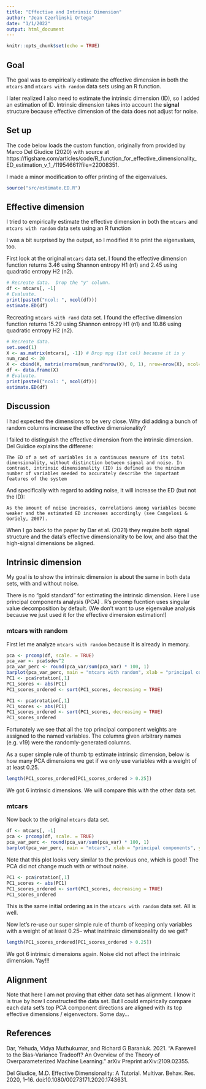 ```yaml
---
title: "Effective and Intrinsic Dimension"
author: "Jean Czerlinski Ortega"
date: "1/1/2022"
output: html_document
---
```


```r
knitr::opts_chunk$set(echo = TRUE)
```

## Goal

The goal was to empirically estimate the effective dimension in both the `mtcars` and `mtcars with random` data sets using an R function.

I later realized I also need to estimate the intrinsic dimension (ID), so I added an estimation of ID.  Intrinsic dimension takes into account the **signal** structure because effective dimension of the data does not adjust for noise.  

## Set up

The code below loads the custom function, originally from provided by Marco Del Giudice (2020) with source at https://figshare.com/articles/code/R_function_for_effective_dimensionality_ED_estimation_v_1_/11954661?file=22008351.  

I made a minor modification to offer printing of the eigenvalues.

```r
source("src/estimate.ED.R")
```


## Effective dimension

I tried to empirically estimate the effective dimension in both the `mtcars` and `mtcars with random` data sets using an R function 

I was a bit surprised by the output, so I modified it to print the eigenvalues, too.

First look at the original `mtcars` data set. I found the effective dimension function returns 3.46 using Shannon entropy H1 (n1) and 2.45 using quadratic entropy H2 (n2).
```r
# Recreate data.  Drop the "y" column.
df <- mtcars[, -1]
# Evaluate.
print(paste0("ncol: ", ncol(df)))
estimate.ED(df)
```


Recreating `mtcars with rand` data set.  I found the effective dimension function returns 15.29 using Shannon entropy H1 (n1) and 10.86 using quadratic entropy H2 (n2).
```r
# Recreate data.
set.seed(1)
X <- as.matrix(mtcars[, -1]) # Drop mpg (1st col) because it is y
num_rand <- 20
X <- cbind(X, matrix(rnorm(num_rand*nrow(X), 0, 1), nrow=nrow(X), ncol=num_rand))
df <- data.frame(X)
# Evaluate.
print(paste0("ncol: ", ncol(df)))
estimate.ED(df)
```
## Discussion

I had expected the dimensions to be very close.  Why did adding a bunch of random columns increase the effective dimensionality?

I failed to distinguish the effective dimension from the intrinsic dimension.  Del Guidice explains the differene:

```
The ED of a set of variables is a continuous measure of its total dimensionality, without distinction between signal and noise. In contrast, intrinsic dimensionality (ID) is defined as the minimum number of variables needed to accurately describe the important features of the system 
```

And specifically with regard to adding noise, it will increase the ED (but not the ID):

```
As the amount of noise increases, correlations among variables become weaker and the estimated ED increases accordingly (see Cangelosi & Goriely, 2007). 
```

When I go back to the paper by Dar et al. (2021) they require both signal structure and the data's effective dimensionality to be low, and also that the high-signal dimensions be aligned.

## Intrinsic dimension

My goal is to show the intrinsic dimension is about the same in both data sets, with and without noise.

There is no "gold standard" for estimating the intrinsic dimension.  Here I use principal components analysis (PCA) .  R's prcomp fucntion uses singular value decomposition by default.  (We don't want to use eigenvalue analysis because we just used it for the effective dimension estimation!)

### mtcars with random

First let me analyze `mtcars with random` because it is already in memory.
```r
pca <- prcomp(df, scale. = TRUE)
pca_var <- pca$sdev^2
pca_var_perc <- round(pca_var/sum(pca_var) * 100, 1)
barplot(pca_var_perc, main = "mtcars with random", xlab = "principal components", ylab = "percentage variance", ylim = c(0, 100))
PC1 <- pca$rotation[,1]
PC1_scores <- abs(PC1)
PC1_scores_ordered <- sort(PC1_scores, decreasing = TRUE)
```

```r
PC1 <- pca$rotation[,1]
PC1_scores <- abs(PC1)
PC1_scores_ordered <- sort(PC1_scores, decreasing = TRUE)
PC1_scores_ordered
```
Fortunately we see that all the top principal component weights are assigned to the named variables.  The columns given arbitrary names (e.g. v19) were the randomly-generated columns.

As a super simple rule of thumb tp estimate intrinsic dimension, below is how many PCA dimensions we get if we only use variables with a weight of at least 0.25.

```r
length(PC1_scores_ordered[PC1_scores_ordered > 0.25])
```

We got 6 intrinsic dimensions.  We will compare this with the other data set.

### mtcars

Now back to the original `mtcars` data set.
```r
df <- mtcars[, -1]
pca <- prcomp(df, scale. = TRUE)
pca_var_perc <- round(pca_var/sum(pca_var) * 100, 1)
barplot(pca_var_perc, main = "mtcars", xlab = "principal components", ylab = "percentage variance", ylim = c(0, 100))
```

Note that this plot looks very similar to the previous one, which is good!  The PCA did not change much with or without noise.

```r
PC1 <- pca$rotation[,1]
PC1_scores <- abs(PC1)
PC1_scores_ordered <- sort(PC1_scores, decreasing = TRUE)
PC1_scores_ordered
```

This is the same initial ordering as in the `mtcars with random` data set.  All is well.

Now let's re-use our super simple rule of thumb of keeping only variables with a weight of at least 0.25-- what instrinsic dimensionality do we get?

```r
length(PC1_scores_ordered[PC1_scores_ordered > 0.25])
```

We got 6 intrinsic dimensions again.  Noise did not affect the intrinsic dimension.  Yay!!!


## Alignment

Note that here I am not proving that either data set has alignment. I know it is true by how I constructed the data set.  But I could empirically compare each data set's top PCA component directions  are aligned with its top effective dimensions / eigenvectors.  Some day...

## References

Dar, Yehuda, Vidya Muthukumar, and Richard G Baraniuk. 2021. “A Farewell to the Bias-Variance Tradeoff? An Overview of the Theory of Overparameterized Machine Learning.” arXiv Preprint arXiv:2109.02355.

Del Giudice, M.D. Effective Dimensionality: A Tutorial. Multivar. Behav. Res. 2020, 1–16. doi:10.1080/00273171.2020.1743631.
